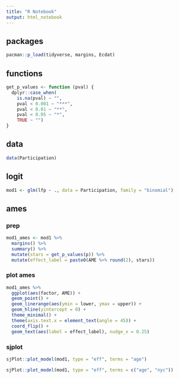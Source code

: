 ```yaml
---
title: "R Notebook"
output: html_notebook
---
```


## packages

```r
pacman::p_load(tidyverse, margins, Ecdat)
```

## functions

```r
get_p_values <- function (pval) {
  dplyr::case_when(
    is.na(pval) ~ "", 
    pval < 0.001 ~ "***", 
    pval < 0.01 ~ "**", 
    pval < 0.05 ~ "*", 
    TRUE ~ "")
}

```


## data

```r
data(Participation)
```

## logit

```r
mod1 <- glm(lfp ~ ., data = Participation, family = "binomial")
```


## ames

### prep

```r
mod1_ames <- mod1 %>%
  margins() %>% 
  summary() %>% 
  mutate(stars = get_p_values(p)) %>% 
  mutate(effect_label = paste0(AME %>% round(2), stars))

```

### plot ames

```r
mod1_ames %>% 
  ggplot(aes(factor, AME)) +
  geom_point() +
  geom_linerange(aes(ymin = lower, ymax = upper)) +
  geom_hline(yintercept = 0) +
  theme_minimal() +
  theme(axis.text.x = element_text(angle = 45)) +
  coord_flip() +
  geom_text(aes(label = effect_label), nudge_x = 0.25)
```

### sjplot

```r
sjPlot::plot_model(mod1, type = "eff", terms = "age")

sjPlot::plot_model(mod1, type = "eff", terms = c("age", "nyc"))
```


